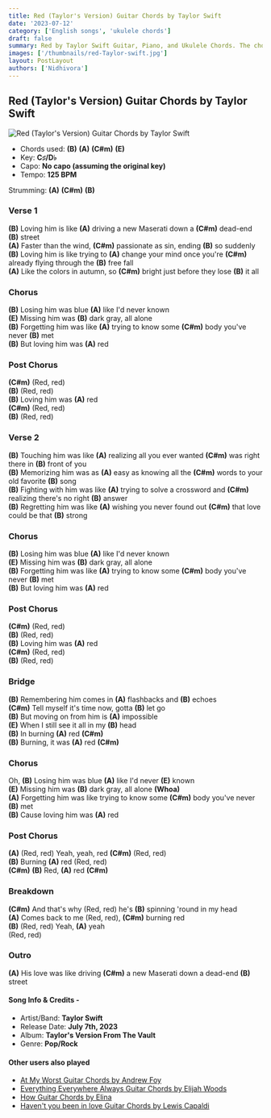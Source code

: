 ```yaml
---
title: Red (Taylor's Version) Guitar Chords by Taylor Swift
date: '2023-07-12'
category: ['English songs', 'ukulele chords']
draft: false
summary: Red by Taylor Swift Guitar, Piano, and Ukulele Chords. The chords used in the song (B) (A) (C#m) (E), Capo - No capo and key of the song is C♯/D♭.
images: ['/thumbnails/red-Taylor-swift.jpg']
layout: PostLayout
authors: ['Nidhivora']
---
```


## Red (Taylor's Version) Guitar Chords by Taylor Swift

![Red (Taylor's Version) Guitar Chords by Taylor Swift](/thumbnails/red-Taylor-swift.jpg)

- Chords used: **(B)** **(A)** **(C#m)** **(E)**
- Key: **C♯/D♭**
- Capo: **No capo (assuming the original key)**
- Tempo: **125 BPM**

Strumming: **(A)** **(C#m)** **(B)**

### Verse 1

**(B)** Loving him is like **(A)** driving a new Maserati down a **(C#m)** dead-end **(B)** street\
**(A)** Faster than the wind, **(C#m)** passionate as sin, ending **(B)** so suddenly\
**(B)** Loving him is like trying to **(A)** change your mind once you're **(C#m)** already flying through the **(B)** free fall\
**(A)** Like the colors in autumn, so **(C#m)** bright just before they lose **(B)** it all

### Chorus

**(B)** Losing him was blue **(A)** like I'd never known\
**(E)** Missing him was **(B)** dark gray, all alone\
**(B)** Forgetting him was like **(A)** trying to know some **(C#m)** body you've never **(B)** met\
**(B)** But loving him was **(A)** red

### Post Chorus

**(C#m)** (Red, red)\
**(B)** (Red, red)\
**(B)** Loving him was **(A)** red\
**(C#m)** (Red, red)\
**(B)** (Red, red)

### Verse 2

**(B)** Touching him was like **(A)** realizing all you ever wanted **(C#m)** was right there in **(B)** front of you\
**(B)** Memorizing him was as **(A)** easy as knowing all the **(C#m)** words to your old favorite **(B)** song\
**(B)** Fighting with him was like **(A)** trying to solve a crossword and **(C#m)** realizing there's no right **(B)** answer\
**(B)** Regretting him was like **(A)** wishing you never found out **(C#m)** that love could be that **(B)** strong

### Chorus

**(B)** Losing him was blue **(A)** like I'd never known\
**(E)** Missing him was **(B)** dark gray, all alone\
**(B)** Forgetting him was like **(A)** trying to know some **(C#m)** body you've never **(B)** met\
**(B)** But loving him was **(A)** red

### Post Chorus

**(C#m)** (Red, red)\
**(B)** (Red, red)\
**(B)** Loving him was **(A)** red\
**(C#m)** (Red, red)\
**(B)** (Red, red)

### Bridge

**(B)** Remembering him comes in **(A)** flashbacks and **(B)** echoes\
**(C#m)** Tell myself it's time now, gotta **(B)** let go\
**(B)** But moving on from him is **(A)** impossible\
**(E)** When I still see it all in my **(B)** head\
**(B)** In burning **(A)** red **(C#m)**\
**(B)** Burning, it was **(A)** red **(C#m)**

### Chorus

Oh, **(B)** Losing him was blue **(A)** like I'd never **(E)** known\
**(E)** Missing him was **(B)** dark gray, all alone **(Whoa)**\
**(A)** Forgetting him was like trying to know some **(C#m)** body you've never **(B)** met\
**(B)** Cause loving him was **(A)** red

### Post Chorus

**(A)** (Red, red) Yeah, yeah, red **(C#m)** (Red, red)\
**(B)** Burning **(A)** red (Red, red)\
**(C#m)** **(B)** Red, **(A)** red **(C#m)**

### Breakdown

**(C#m)** And that's why (Red, red) he's **(B)** spinning 'round in my head\
**(A)** Comes back to me (Red, red), **(C#m)** burning red\
**(B)** (Red, red) Yeah, **(A)** yeah\
(Red, red)

### Outro

**(A)** His love was like driving **(C#m)** a new Maserati down a dead-end **(B)** street

#### Song Info & Credits -

- Artist/Band: **Taylor Swift**
- Release Date: **July 7th, 2023**
- Album: **Taylor's Version From The Vault**
- Genre: **Pop/Rock**

#### Other users also played

- [At My Worst Guitar Chords by Andrew Foy](https://www.chordsco.com/chords/at-my-worst-guitar-chords-by-andrew-foy)
- [Everything Everywhere Always Guitar Chords by Elijah Woods](https://www.chordsco.com/chords/everything-everywhere-always-guitar-chords-by-elijah-woods)
- [How Guitar Chords by Elina](https://www.chordsco.com/chords/how-guitar-chords-by-elina)
- [Haven't you been in love Guitar Chords by Lewis Capaldi](https://www.chordsco.com/chords/havent-you-been-in-love-guitar-chords-by-lewis-capaldi)
